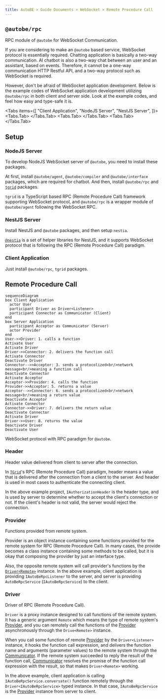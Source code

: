 ```yaml
---
title: AutoBE > Guide Documents > WebSocket > Remote Procedure Call
---
```




## `@autobe/rpc`
RPC module of `@autobe` for WebSocket Communication.

If you are considering to make an `@autobe` based service, WebSocket protocol is essentially required. Chatting application is basically a two-way communication. AI chatbot is also a two-way chat between an user and an assistant, based on events. Therefore, it cannot be a one-way communication HTTP Restful API, and a two-way protocol such as WebSocket is required.

However, don't be afraid of WebSocket application development. Below is the example codes of WebSocket application development utilizing `@autobe/rpc` in both client and server side. Look at the example codes, and feel how easy and type-safe it is.

<Tabs items={[
  "Client Application",
  "NodeJS Server",
  "NestJS Server",
]}>
  <Tabs.Tab>
    <AutoBeRpcClientMainSnippet />
  </Tabs.Tab>
  <Tabs.Tab>
    <AutoBeRpcNodeJsMainSnippet />
  </Tabs.Tab>
  <Tabs.Tab>
    <AutoBeRpcNestJsControllerSnippet />
  </Tabs.Tab>
</Tabs>




## Setup
### NodeJS Server
<AutoBeRpcNodeJsSetupSnippet />

To develop NodeJS WebSocket server of `@autobe`, you need to install these packages.

At first, install `@autobe/agent`, `@autobe/compiler` and `@autobe/interface` packages, which are required for chatbot. And then, install `@autobe/rpc` and [`tgrid`](https://tgrid.com) packages. 

`tgrid` is a TypeScript based RPC (Remote Procedure Call) framework supporting WebSocket protocol, and `@autobe/rpc` is a wrapper module of `@autobe/agent` following the WebSocket RPC.

### NestJS Server
<AutoBeRpcNestJsSetupSnippet />

Install NestJS and `@autobe` packages, and then setup `nestia`.

[`@nestia`](https://nestia.io) is a set of helper libraries for NestJS, and it supports WebSocket protocol that is following the RPC (Remote Procedure Call) paradigm.

### Client Application
<AutoBeRpcClientSetupSnippet />

Just install `@autobe/rpc`, `tgrid` packages.




## Remote Procedure Call
```mermaid
sequenceDiagram
box Client Application
  actor User
  participant Driver as Driver<Listener>
  participant Connector as Communicator (Client)
end
box Server Application
  participant Acceptor as Communicator (Server)
  actor Provider
end
User->>Driver: 1. calls a function
Activate User
Activate Driver
Driver->>Connector: 2. delivers the function call
Activate Connector
Deactivate Driver
Connector-->>Acceptor: 3. sends a protocolized<br/>network message<br/>meaning a function call
Deactivate Connector
Activate Acceptor
Acceptor->>Provider: 4. calls the function
Provider->>Acceptor: 5. returns a value
Acceptor-->>Connector: 6. sends a protocolized<br/>network message<br/>meaning a return value
Deactivate Acceptor
Activate Connector
Connector->>Driver: 7. delivers the return value
Deactivate Connector
Activate Driver
Driver->>User: 8. returns the value
Deactivate Driver
Deactivate User
```

WebSocket protocol with RPC paradigm for `@autobe`.

### Header
Header value delivered from client to server after the connection.

In [`TGrid`](https://tgrid.com)'s RPC (Remote Procedure Call) paradigm, header means a value that is delivered after the connection from a client to the server. And header is used in most cases to authenticate the connecting client.

In the above example project, `IAuthorizationHeader` is the header type, and is used by server to determine whether to accept the client's connection or not. If the client's header is not valid, the server would reject the connection.

### Provider
Functions provided from remote system.

Provider is an object instance containing some functions provided for the remote system for RPC (Remote Procedure Call). In many cases, the provide becomes a class instance containing some methods to be called, but it is okay that composing the provider by just an interface type.

Also, the opposite remote system will call provider's functions by the [`Driver<Remote>`](#driver) instance. In the above example, client application is providing `IAutoBeRpcListener` to the server, and server is providing `AutoBeRpcService` (`IAutoBeRpcService`) to the client.

### Driver
Driver of RPC (Remote Procedure Call).

`Driver` is a proxy instance designed to call functions of the remote system. It has a generic argument `Remote` which means the type of remote system's [Provider](#provider), and you can remotely call the functions of the [Provider](#provider) asynchronously through the `Drive<Remote>` instance.

When you call some function of remote [Provider](#provider) by the `Driver<Listener>` instance, it hooks the function call expression, and delivers the function name and arguments (parameter values) to the remote system through the [Communicator](#communicator). If the remote system succeeded to reply the result of the function call, [Communicator](#communicator) resolves the promise of the function call expression with the result, so that makes `Driver<Remote>` working.

In the above example, client application is calling `IAutoBeRpcService.conversate()` function remotely through the `Driver<IAutoBeRpcService>` typed instance. In that case, `IAutoBeRpcService` is the [Provider](#provider) instance from server to client.